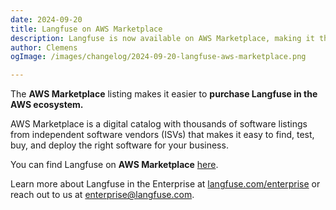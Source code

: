 ```yaml
---
date: 2024-09-20
title: Langfuse on AWS Marketplace
description: Langfuse is now available on AWS Marketplace, making it the premier choice for AWS customers looking for a powerful LLM observability, analytics and evaluation platform.
author: Clemens
ogImage: /images/changelog/2024-09-20-langfuse-aws-marketplace.png

---
```



<ChangelogHeader />

The **AWS Marketplace** listing makes it easier to **purchase Langfuse in the AWS ecosystem.**

AWS Marketplace is a digital catalog with thousands of software listings from independent software vendors (ISVs) that makes it easy to find, test, buy, and deploy the right software for your business.

You can find Langfuse on **AWS Marketplace** [here](https://aws.amazon.com/marketplace/seller-profile?id=seller-nmyz7ju7oafxu).

Learn more about Langfuse in the Enterprise at [langfuse.com/enterprise](/enterprise) or reach out to us at [enterprise@langfuse.com](mailto:enterprise@langfuse.com).